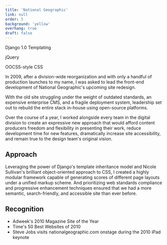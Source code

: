 ```yaml
---
title: 'National Geographic'
link: null
order: 5
background: 'yellow'
overhang: true
draft: false
---
```




<Gallery>
  <GalleryItem>
    <Browser description="The National Geographic homepage, seen on the day we launched the new design, in December 2009.">
      <Still src={imageDesktopNGHome} alt="Screenshot: The nationalgeographic.com homepage in 2010" />
    </Browser>
  </GalleryItem>

<GalleryItem>
  <Still
    description="Steve Jobs demos nationalgeographic.com onstage during the iPad keynote presentation."
    src={imageStillNGJobs}
    alt="Photo: Steve Jobs visits nationalgeographic.com during the iPad keynote presentation"
  />
</GalleryItem>

<GalleryItem>
  <Browser>
    <Still
      src={imageDesktopNGPOD}
      alt="Screenshot: A Photo of the Day page in 2010 "
    />
  </Browser>
</GalleryItem>

<GalleryItem>
  <Browser>
    <Still
      description="Featured on apple.com's iPad product page."
      src={imageDesktopNGApple}
      alt="Screenshot: The nationalgeographic.com homepage featured on apple.com's iPad page"
    />
  </Browser>
</GalleryItem>

  <GalleryItem>
    <Browser>
      <Still
        src={imageDesktopNGNews}
        alt="Screenshot: A News page in 2010" />
    </Browser>
  </GalleryItem>
</Gallery>

<PostColumn theme={_frontmatter.background}>

<Stack theme={_frontmatter.background}>
  <List>
    <ListItem>
      <p>Django 1.0 Templating</p>
    </ListItem>
    <ListItem>
      <p>jQuery</p>
    </ListItem>
    <ListItem>
      <p>OOCSS-style CSS</p>
    </ListItem>
  </List>
</Stack>

<Markdown>

In 2009, after a division-wide reorganization and with only a handful of production launches to my name, I was asked to lead the front-end development of National Geographic's upcoming site redesign.

With the old site struggling under the weight of outdated standards, an expensive enterprise CMS, and a fragile deployment system, leadership set out to rebuild the entire stack in-house using open-source platforms.

Over the course of a year, I worked alongside every team in the digital division to create an expressive new approach that would afford content producers freedom and flexibility in presenting their work, reduce development time for new features, dramatically increase site accessibility, and remain true to the design team's original vision.

## Approach

Leveraging the power of Django's template inheritance model and Nicole Sullivan's brilliant <Link to="http://www.stubbornella.org/content/2009/02/28/object-oriented-css-grids-on-githu/">object-oriented approach to CSS</Link>, I created a highly modular framework capable of generating scores of different page layouts under a unified markup scheme. And prioritizing web standards compliance and progressive enhancement techniques ensured that we had a more semantic, search-friendly, and accessible site than ever before.

</Markdown>

<Browser description="A custom layout system I created for the site's content producers. This helped them keep pages tight and visually consistent while still ensuring a high level of customization.">
  <Still
    src={imageDesktopNGLayoutManager}
    alt="Screenshot: A view of the custom layout manager powering the nationalgeographic.com homepage in 2010"
  />
</Browser>

<Markdown>

## Recognition

- <Link to="https://www.adweek.com/brand-marketing/magazine-web-site-year-102953/">Adweek's 2010 Magazine Site of the Year</Link>
- <Link to="http://content.time.com/time/specials/packages/article/0,28804,2012721_2012887_2012883,00.html">Time's 50 Best Websites of 2010</Link>
- <Link to="https://youtu.be/zZtWlSDvb_k?t=873">Steve Jobs visits nationalgeographic.com onstage during the 2010 iPad keynote</Link>

</Markdown>

</PostColumn>
